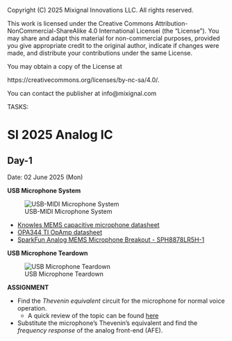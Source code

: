 ::: {.content-hidden}

Copyright (C) 2025 Mixignal Innovations LLC. All rights reserved.

This work is licensed under the Creative Commons Attribution-NonCommercial-ShareAlike 4.0 International Licensei (the "License"). You may share and adapt this material for non-commercial purposes, provided you give appropriate credit to the original author, indicate if changes were made, and distribute your contributions under the same License.

You may obtain a copy of the License at

   https://creativecommons.org/licenses/by-nc-sa/4.0/.

You can contact the publisher at info@mixignal.com


:::

::: {.content-hidden}
TASKS:
:::

# SI 2025 Analog IC 

## Day-1 {#chap-day1}

Date: 02 June 2025 (Mon)

**USB Microphone System**

![USB-MIDI Microphone System](figures/SI-2025-Analog/Fig-d1-1-USBmic.png){#fig-d1-1-USBmic}

- [Knowles MEMS capacitive microphone datasheet](https://cdn.sparkfun.com/assets/0/5/8/b/1/SPH8878LR5H-1_Lovato_DS.pdf)
- [OPA344 TI OpAmp datasheet](https://www.ti.com/lit/ds/symlink/opa345.pdf)
- [SparkFun Analog MEMS Microphone Breakout - SPH8878LR5H-1](https://www.sparkfun.com/sparkfun-analog-mems-microphone-breakout-sph8878lr5h-1.html)

**USB Microphone Teardown**

![USB Microphone Teardown](figures/SI-2025-Analog/Fig-d1-2-micTeardown.png){#Fig-d1-2-micTeardown}

**ASSIGNMENT**

- Find the _Thevenin equivalent_ circuit for the microphone for normal voice operation. 
  - A quick review of the topic can be found [here](https://mixignal-press.github.io/ebook-ice1/circuits.html#thevenin-and-norton-equivalent-circuits)
- Substitute the microphone's Thevenin's equivalent and find the _frequency response_ of the analog front-end (AFE).



